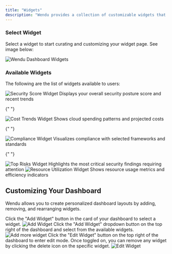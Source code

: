 ```yaml
---
title: "Widgets"
description: "Wendu provides a collection of customizable widgets that help you visualize and interact with your cloud security data. These widgets is curated to create a personalized dashboard views tailored to your specific needs."
---
```


### Select Widget

Select a widget to start curating and customizing your widget page. See image below:

<Frame caption="Wendu Dashboard Widgets">
  <img
    src="/images/widget/widgets.png"
    alt="Wendu Dashboard Widgets"
  />
</Frame>

### Available Widgets

The following are the list of widgets available to users:

<CardGroup cols={2}>
  <Card title="Cost Exposure">
    <Frame>
      <img
        src="/images/widget/cost-exposure-widget.png"
        alt="Security Score Widget"
      />
    </Frame>
    Displays your overall security posture score and recent trends
  </Card>

{" "}

<Card title="External Exposure">
  <Frame>
    <img
      src="/images/widget/external-exposure-widget.png"
      alt="Cost Trends Widget"
    />
  </Frame>
  Shows cloud spending patterns and projected costs
</Card>

{" "}

<Card title="IAM Exposure">
  <Frame>
    <img src="/images/widget/iam-exposure-widget.png" alt="Compliance Widget" />
  </Frame>
  Visualizes compliance with selected frameworks and standards
</Card>

{" "}

<Card title="Well Architected Exposure">
  <Frame>
    <img
      src="/images/widget/well-architected-widget.png"
      alt="Top Risks Widget"
    />
  </Frame>
  Highlights the most critical security findings requiring attention
</Card>

  <Card title="Idle Resources Exposure">
    <Frame>
      <img
        src="/images/widget/idle-resources-widget.png"
        alt="Resource Utilization Widget"
      />
    </Frame>
    Shows resource usage metrics and efficiency indicators
  </Card>
</CardGroup>

## Customizing Your Dashboard

Wendu allows you to create personalized dashboard layouts by adding, removing, and rearranging widgets.

<Steps>
  <Step title="Widget Card">
    Click the "Add Widget" button in the card of your dashboard to
    select a widget.
    <Frame>
      <img
        src="/images/widget/add-widget.png"
        alt="Add Widget"
      />
    </Frame>
  </Step>

<Step title="Add More Widgets">
  Click the "Add Widget" dropdown button on the top right of the dashboard and
  select from the available widgets.
  <Frame>
      <img
        src="/images/widget/add-more-widget.png"
        alt="Add more widget"
      />
    </Frame>
</Step>

<Step title="Edit Widgets">
  Click the "Edit Widget" button on the top right of the dashboard to enter edit
  mode. Once toggled on, you can remove any widget by clicking the delete icon
  on the specific widget.
  <Frame>
      <img
        src="/images/widget/edit-widget.png"
        alt="Edit Widget"
      />
    </Frame>
</Step>
</Steps>